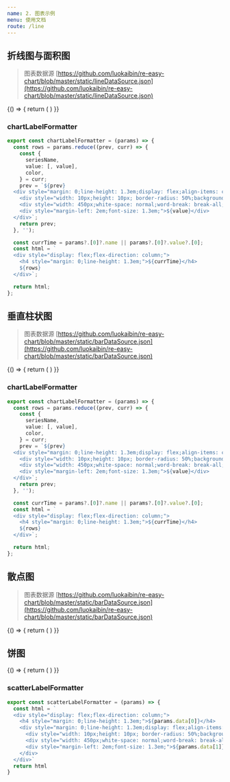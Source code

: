```yaml
---
name: 2. 图表示例
menu: 使用文档
route: /line
---
```



## 折线图与面积图

> 图表数据源 [https://github.com/luokaibin/re-easy-chart/blob/master/static/lineDataSource.json](https://github.com/luokaibin/re-easy-chart/blob/master/static/lineDataSource.json)

<Playground>
{() => {
  return (
    <Chart
      chartType={ChartType.LINE} // 可切换为 ChartType.LINE 或 ChartType.AREA
      height={300} // 图标高度
      position="x*y"
      theme={{
        padding: {
          top: 10,
          left: 30,
          right: 10,
          bottom: 50
        },
        stack: true, // 堆叠模式
        smooth: true, // 平滑曲线
        labelShow: false, // 是否显示数据标签
        yAxis: {
          type: AxisType.VALUE, // y轴数据类型 数值轴
        },
        xAxis: {
          type: AxisType.TIME, // 时间轴
          gridLineEnable: false, // 显示分割线
          tickTextFormatter: {
            year: '{yyyy}',
            month: '{MM}',
            day: '{MM}-{dd}',
            hour: '{HH}:{mm}',
            minute: '{HH}:{mm}',
            second: '{HH}:{mm}:{ss}',
            millisecond: '{hh}:{mm}:{ss}',
          },
        },
        legend: {
          enable: true, // 显示图例
          itemHeight: 5, // 图例标记的图形高度
        },
        tooltip: {
          trigger: Trigger.AXIS, // 可切换为 Trigger.ITEM 或 Trigger.NONE
          formatter: chartLabelFormatter,
        },
      }}
      group="g"
      dataSource={dataSource}
    />
  )
}}
</Playground>

### chartLabelFormatter

```ts
export const chartLabelFormatter = (params) => {
  const rows = params.reduce((prev, curr) => {
    const {
      seriesName,
      value: [, value],
      color,
    } = curr;
    prev = `${prev}
  <div style="margin: 0;line-height: 1.3em;display: flex;align-items: center;">
    <div style="width: 10px;height: 10px; border-radius: 50%;background: ${color}; margin-right: 0.5em;"></div>
    <div style="width: 450px;white-space: normal;word-break: break-all;">${seriesName}</div>
    <div style="margin-left: 2em;font-size: 1.3em;">${value}</div>
  </div>`;
    return prev;
  }, '');

  const currTime = params?.[0]?.name || params?.[0]?.value?.[0];
  const html = `
  <div style="display: flex;flex-direction: column;">
    <h4 style="margin: 0;line-height: 1.3em;">${currTime}</h4>
    ${rows}
  </div>`;

  return html;
};
```
## 垂直柱状图

> 图表数据源 [https://github.com/luokaibin/re-easy-chart/blob/master/static/barDataSource.json](https://github.com/luokaibin/re-easy-chart/blob/master/static/barDataSource.json)

<Playground>
{() => {
  return (
    <Chart
      chartType={ChartType.BAR}
      height={500} // 图标高度
      position="x*y"
      theme={{
        padding: {
          top: 10,
          left: 30,
          right: 10,
          bottom: 50
        },
        stack: true, // 堆叠模式
        labelShow: false, // 是否显示数据标签
        yAxis: {
          type: AxisType.VALUE, // y轴数据类型 数值轴
        },
        xAxis: {
          type: AxisType.TIME, // 时间轴
          gridLineEnable: false, // 显示分割线
          tickTextFormatter: {
            year: '{yyyy}',
            month: '{MM}',
            day: '{MM}-{dd}',
            hour: '{HH}:{mm}',
            minute: '{HH}:{mm}',
            second: '{HH}:{mm}:{ss}',
            millisecond: '{hh}:{mm}:{ss}',
          },
        },
        legend: {
          enable: true, // 显示图例
          itemHeight: 14, // 图例标记的图形高度
        },
        tooltip: {
          trigger: Trigger.AXIS, // 可切换为 Trigger.ITEM 或 Trigger.NONE
          axisPointerType: PointerType.SHADOW,
          formatter: chartLabelFormatter,
        },
      }}
      group="g"
      dataSource={barDataSource}
    />
  )
}}
</Playground>

### chartLabelFormatter

```ts
export const chartLabelFormatter = (params) => {
  const rows = params.reduce((prev, curr) => {
    const {
      seriesName,
      value: [, value],
      color,
    } = curr;
    prev = `${prev}
  <div style="margin: 0;line-height: 1.3em;display: flex;align-items: center;">
    <div style="width: 10px;height: 10px; border-radius: 50%;background: ${color}; margin-right: 0.5em;"></div>
    <div style="width: 450px;white-space: normal;word-break: break-all;">${seriesName}</div>
    <div style="margin-left: 2em;font-size: 1.3em;">${value}</div>
  </div>`;
    return prev;
  }, '');

  const currTime = params?.[0]?.name || params?.[0]?.value?.[0];
  const html = `
  <div style="display: flex;flex-direction: column;">
    <h4 style="margin: 0;line-height: 1.3em;">${currTime}</h4>
    ${rows}
  </div>`;

  return html;
};
```

## 散点图

> 图表数据源 [https://github.com/luokaibin/re-easy-chart/blob/master/static/barDataSource.json](https://github.com/luokaibin/re-easy-chart/blob/master/static/barDataSource.json)


<Playground>
{() => {
  return (
    <Chart
      chartType={ChartType.SCATTER}
      height={500} // 图标高度
      position="x*y"
      theme={{
        padding: {
          top: 10,
          left: 30,
          right: 10,
          bottom: 50
        },
        stack: true, // 堆叠模式
        labelShow: false, // 是否显示数据标签
        yAxis: {
          type: AxisType.VALUE, // y轴数据类型 数值轴
        },
        xAxis: {
          type: AxisType.TIME, // 时间轴
          gridLineEnable: false, // 显示分割线
          tickTextFormatter: {
            year: '{yyyy}',
            month: '{MM}',
            day: '{MM}-{dd}',
            hour: '{HH}:{mm}',
            minute: '{HH}:{mm}',
            second: '{HH}:{mm}:{ss}',
            millisecond: '{hh}:{mm}:{ss}',
          },
        },
        legend: {
          enable: true, // 显示图例
          itemHeight: 14, // 图例标记的图形高度
          icon: LegendIcon.PIN
        },
        tooltip: {
          trigger: Trigger.ITEM, // 可切换为 Trigger.ITEM 或 Trigger.NONE
          formatter: scatterLabelFormatter
        },
      }}
      group="g"
      dataSource={barDataSource}
    />
  )
}}
</Playground>

## 饼图

<Playground>
{() => {
  return (
    <Chart
      chartType={ChartType.PIE}
      height={500} // 图标高度
      position="x*y"
      dataSource={[
        {x: '1月', y: 50},
        {x: '2月', y: 66},
        {x: '3月', y: 80},
        {x: '4月', y: 72},
        {x: '5月', y: 70},
        {x: '6月', y: 100},
        {x: '7月', y: 52},
        {x: '8月', y: 43},
        {x: '9月', y: 90},
        {x: '10月', y: 100},
        {x: '11月', y: 88},
        {x: '12月', y: 67},
      ]}
      theme={{
        padding: {
          top: 10,
          left: 30,
          right: 10,
          bottom: 50
        },
        labelShow: false, // 是否显示数据标签
        legend: {
          enable: true, // 显示图例
          itemHeight: 35,
          icon: "path://M791.4879760742188,544.094970703125c-1.27996826171875,-129.69497680664062,105.760009765625,-191.8709716796875,110.52801513671875,-194.9749755859375c-60.15997314453125,-88.031982421875,-153.85601806640625,-100.06399536132812,-187.23199462890625,-101.47200012207031c-79.7440185546875,-8.063995361328125,-155.583984375,46.94401550292969,-196.06402587890625,46.94401550292969c-40.351959228515625,0,-102.81597900390625,-45.760009765625,-168.9599609375,-44.54400634765625c-86.91201782226562,1.279998779296875,-167.07200622558594,50.527984619140625,-211.80801391601562,128.38400268554688c-90.30399703979492,156.7030029296875,-23.13599395751953,388.83099365234375,64.89601135253906,515.9349975585938c43.00799560546875,62.2080078125,94.30400085449219,132.06402587890625,161.6320037841797,129.5679931640625c64.83200073242188,-2.59197998046875,89.3759765625,-41.9520263671875,167.74398803710938,-41.9520263671875s100.416015625,41.9520263671875,169.0560302734375,40.67205810546875c69.75994873046875,-1.31201171875,113.98394775390625,-63.39202880859375,156.7039794921875,-125.79205322265625c49.3759765625,-72.15997314453125,69.72796630859375,-142.0479736328125,70.9119873046875,-145.6319580078125c-1.5360107421875,-0.70404052734375,-136.06402587890625,-52.2239990234375,-137.40802001953125,-207.13604736328125ZM662.5599975585938,163.52000427246094C698.3040161132812,120.16000366210938,722.4320068359375,60,715.8400268554688,0c-51.488037109375,2.111999988555908,-113.88800048828125,34.30400085449219,-150.8160400390625,77.53600311279297c-33.1519775390625,38.36799621582031,-62.14398193359375,99.6159896850586,-54.36798095703125,158.43199920654297c57.47198486328125,4.4799957275390625,116.12799072265625,-29.21600341796875,151.90399169921875,-72.447998046875Z"
        },
        pie: {
          circle: true,
          circleItem: {
            borderRadius: 10,
            borderWidth: 3,
            borderColor: '#fff'
          }
        },
        tooltip: {
          trigger: Trigger.ITEM, // 可切换为 Trigger.ITEM 或 Trigger.NONE
        },
      }}
    />
  )
}}
</Playground>

### scatterLabelFormatter

```ts
export const scatterLabelFormatter = (params) => {
  const html = `
  <div style="display: flex;flex-direction: column;">
    <h4 style="margin: 0;line-height: 1.3em;">${params.data[0]}</h4>
    <div style="margin: 0;line-height: 1.3em;display: flex;align-items: center;">
      <div style="width: 10px;height: 10px; border-radius: 50%;background: ${params.color}; margin-right: 0.5em;"></div>
      <div style="width: 450px;white-space: normal;word-break: break-all;">${params.seriesName}</div>
      <div style="margin-left: 2em;font-size: 1.3em;">${params.data[1]}</div>
    </div>
  </div>`
  return html
}
```